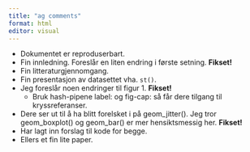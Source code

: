 ```yaml
---
title: "ag comments"
format: html
editor: visual
---
```


-   Dokumentet er reproduserbart.
-   Fin innledning. Foreslår en liten endring i første setning. **Fikset!**
-   Fin litteraturgjennomgang.
-   Fin presentasjon av datasettet vha. `st()`.
-   Jeg foreslår noen endringer til figur 1. **Fikset!**
    -   Bruk hash-pipene label: og fig-cap: så får dere tilgang til kryssreferanser.
-   Dere ser ut til å ha blitt forelsket i på geom_jitter(). Jeg tror geom_boxplot() og geom_bar() er mer hensiktsmessig her. **Fikset!**
-   Har lagt inn forslag til kode for begge.
-   Ellers et fin lite paper.
